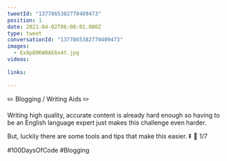 ```yaml
---
tweetId: "1377865382770409473"
position: 1
date: 2021-04-02T06:08:01.000Z
type: tweet
conversationId: "1377865382770409473"
images:
  - Ex8pQ0KW8AE6x4t.jpg
videos:
  
links:
  
---
```

✏️ Blogging / Writing Aids ✏️

Writing high quality, accurate content is already hard enough so having to be an English language expert just makes this challenge even harder.

But, luckily there are some tools and tips that make this easier. ⏬ 🧵 1/7

#100DaysOfCode #Blogging 
